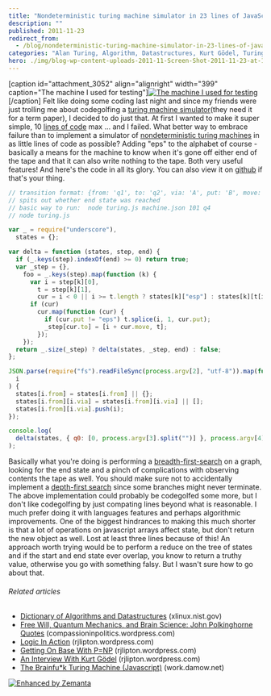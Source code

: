 ```yaml
---
title: "Nondeterministic turing machine simulator in 23 lines of JavaScript"
description: ""
published: 2011-11-23
redirect_from:
  - /blog/nondeterministic-turing-machine-simulator-in-23-lines-of-javascript/swizec/3047
categories: "Alan Turing, Algorithm, Datastructures, Kurt Gödel, Turing machine, Uncategorized"
hero: ./img/blog-wp-content-uploads-2011-11-Screen-Shot-2011-11-23-at-10.10.32-PM.png
---
```


\[caption id="attachment_3052" align="alignright" width="399" caption="The machine I used for testing"][![The machine I used for testing](http://swizec.com/blog/wp-content/uploads/2011/11/Screen-Shot-2011-11-23-at-10.10.32-PM.png "The machine I used for testing")](./img/blog-wp-content-uploads-2011-11-Screen-Shot-2011-11-23-at-10.10.32-PM.png)\[/caption] Felt like doing some coding last night and since my friends were just trolling me about codegolfing a [turing machine simulator](http://en.wikipedia.org/wiki/Turing_machine "Turing machine")(they need it for a term paper), I decided to do just that. At first I wanted to make it super simple, 10 [lines of code](http://en.wikipedia.org/wiki/Source_lines_of_code "Source lines of code") max ... and I failed. What better way to embrace failure than to implement a simulator of [nondeterministic turing machines](http://en.wikipedia.org/wiki/Non-deterministic_Turing_machine "Non-deterministic Turing machine") in as little lines of code as possible? Adding "eps" to the alphabet of course - basically a means for the machine to know when it's gone off either end of the tape and that it can also write nothing to the tape. Both very useful features! And here's the code in all its glory. You can also view it on [github](https://github.com/Swizec/random-coding/blob/master/turing.js) if that's your thing.

```javascript
// transition format: {from: 'q1', to: 'q2', via: 'A', put: 'B', move: 1/-1}
// spits out whether end state was reached
// basic way to run:  node turing.js machine.json 101 q4
// node turing.js

var _ = require("underscore"),
  states = {};

var delta = function (states, step, end) {
  if (_.keys(step).indexOf(end) >= 0) return true;
  var _step = {},
    foo = _.keys(step).map(function (k) {
      var i = step[k][0],
        t = step[k][1],
        cur = i < 0 || i >= t.length ? states[k]["esp"] : states[k][t[i]];
      if (cur)
        cur.map(function (cur) {
          if (cur.put != "eps") t.splice(i, 1, cur.put);
          _step[cur.to] = [i + cur.move, t];
        });
    });
  return _.size(_step) ? delta(states, _step, end) : false;
};

JSON.parse(require("fs").readFileSync(process.argv[2], "utf-8")).map(function (
  i
) {
  states[i.from] = states[i.from] || {};
  states[i.from][i.via] = states[i.from][i.via] || [];
  states[i.from][i.via].push(i);
});

console.log(
  delta(states, { q0: [0, process.argv[3].split("")] }, process.argv[4])
);
```

Basically what you're doing is performing a [breadth-first-search](http://en.wikipedia.org/wiki/Breadth-first_search "Breadth-first search") on a graph, looking for the end state and a pinch of complications with observing contents the tape as well. You should make sure not to accidentally implement a [depth-first search](http://en.wikipedia.org/wiki/Depth-first_search "Depth-first search") since some branches might never terminate. The above implementation could probably be codegolfed some more, but I don't like codegolfing by just compating lines beyond what is reasonable. I much prefer doing it with languages features and perhaps algorithmic improvements. One of the biggest hindrances to making this much shorter is that a lot of operations on javascript arrays affect state, but don't return the new object as well. Lost at least three lines because of this! An approach worth trying would be to perform a reduce on the tree of states and if the start and end state ever overlap, you know to return a truthy value, otherwise you go with something falsy. But I wasn't sure how to go about that.

###### Related articles

- [Dictionary of Algorithms and Datastructures](http://xlinux.nist.gov/dads//) (xlinux.nist.gov)
- [Free Will, Quantum Mechanics, and Brain Science: John Polkinghorne Quotes](http://compassioninpolitics.wordpress.com/2011/09/29/free-will-quantum-theory-and-brain-science/) (compassioninpolitics.wordpress.com)
- [Logic In Action](http://rjlipton.wordpress.com/2011/07/28/logic-in-action/) (rjlipton.wordpress.com)
- [Getting On Base With P=NP](http://rjlipton.wordpress.com/2011/07/04/getting-on-base-with-pnp/) (rjlipton.wordpress.com)
- [An Interview With Kurt Gödel](http://rjlipton.wordpress.com/2011/10/31/an-interview-with-kurt-gdel/) (rjlipton.wordpress.com)
- [The Brainfu\*k Turing Machine (Javascript)](http://work.damow.net/random/bf-turing/) (work.damow.net)

[![Enhanced by Zemanta](http://img.zemanta.com/zemified_e.png?x-id=c89197ff-e3d0-4791-867f-053288550625)](http://www.zemanta.com/ "Enhanced by Zemanta")
